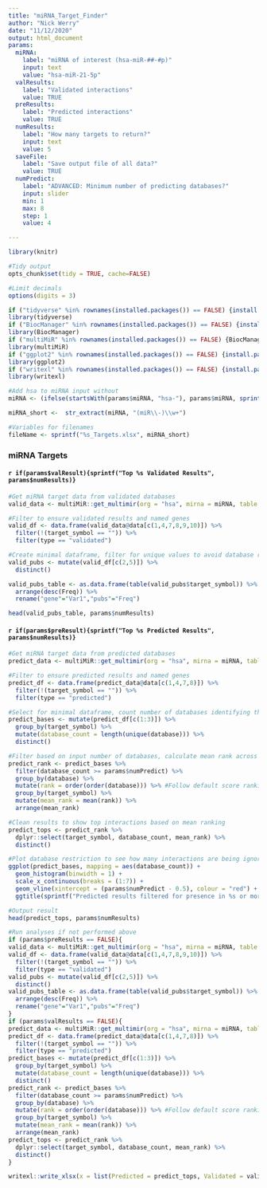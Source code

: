 ```yaml
---
title: "miRNA_Target_Finder"
author: "Nick Werry"
date: "11/12/2020"
output: html_document
params:
  miRNA:
    label: "miRNA of interest (hsa-miR-##-#p)"
    input: text
    value: "hsa-miR-21-5p"
  valResults: 
    label: "Validated interactions"
    value: TRUE
  preResults:
    label: "Predicted interactions" 
    value: TRUE
  numResults:
    label: "How many targets to return?"
    input: text
    value: 5
  saveFile:
    label: "Save output file of all data?"
    value: TRUE
  numPredict:
    label: "ADVANCED: Minimum number of predicting databases?"
    input: slider
    min: 1
    max: 8
    step: 1
    value: 4

---
```


<!-- USE this line in the console to knit with custom parameters -->
<!-- rmarkdown::render("Assignment 2_knit_w_params.Rmd", params = "ask") -->

```r
library(knitr)

#Tidy output
opts_chunk$set(tidy = TRUE, cache=FALSE)

#Limit decimals
options(digits = 3) 
```

```r
if ("tidyverse" %in% rownames(installed.packages()) == FALSE) {install.packages("tidyverse")}
library(tidyverse)
if ("BiocManager" %in% rownames(installed.packages()) == FALSE) {install.packages("BiocManager")}
library(BiocManager)
if ("multiMiR" %in% rownames(installed.packages()) == FALSE) {BiocManager::install("multiMiR")}
library(multiMiR)
if ("ggplot2" %in% rownames(installed.packages()) == FALSE) {install.packages("ggplot2")}
library(ggplot2)
if ("writexl" %in% rownames(installed.packages()) == FALSE) {install.packages("writexl")}
library(writexl)
```

```r
#Add hsa to miRNA input without
miRNA <- (ifelse(startsWith(params$miRNA, "hsa-"), params$miRNA, sprintf("hsa-%s", params$miRNA)))

miRNA_short <-  str_extract(miRNA, "(miR\\-)\\w+")

#Variables for filenames
fileName <- sprintf("%s_Targets.xlsx", miRNA_short)
```

### miRNA Targets\
#### `r if(params$valResult){sprintf("Top %s Validated Results", params$numResults)}`
```r
#Get miRNA target data from validated databases
valid_data <- multiMiR::get_multimir(org = "hsa", mirna = miRNA, table = "validated")

#Filter to ensure validated results and named genes
valid_df <- data.frame(valid_data@data[c(1,4,7,8,9,10)]) %>%
  filter(!(target_symbol == "")) %>%
  filter(type == "validated")

#Create minimal dataframe, filter for unique values to avoid database redundancy
valid_pubs <- mutate(valid_df[c(2,5)]) %>%
  distinct()

valid_pubs_table <- as.data.frame(table(valid_pubs$target_symbol)) %>%
  arrange(desc(Freq)) %>%
  rename("gene"="Var1","pubs"="Freq")

head(valid_pubs_table, params$numResults)
```
#### `r if(params$preResult){sprintf("Top %s Predicted Results", params$numResults)}`
```r
#Get miRNA target data from predicted databases
predict_data <- multiMiR::get_multimir(org = "hsa", mirna = miRNA, table = "predicted")

#Filter to ensure predicted results and named genes
predict_df <- data.frame(predict_data@data[c(1,4,7,8)]) %>%
  filter(!(target_symbol == "")) %>%
  filter(type == "predicted")

#Select for minimal dataframe, count number of databases identifying the target
predict_bases <- mutate(predict_df[c(1:3)]) %>%
  group_by(target_symbol) %>%
  mutate(database_count = length(unique(database))) %>%
  distinct()

#Filter based on input number of databases, calculate mean rank across databases
predict_rank <- predict_bases %>%
  filter(database_count >= params$numPredict) %>%
  group_by(database) %>%
  mutate(rank = order(order(database))) %>% #Follow default score ranking
  group_by(target_symbol) %>%
  mutate(mean_rank = mean(rank)) %>%
  arrange(mean_rank)

#Clean results to show top interactions based on mean ranking
predict_tops <- predict_rank %>%
  dplyr::select(target_symbol, database_count, mean_rank) %>%
  distinct()

#Plot database restriction to see how many interactions are being ignored
ggplot(predict_bases, mapping = aes(database_count)) +
  geom_histogram(binwidth = 1) +
  scale_x_continuous(breaks = (1:7)) +
  geom_vline(xintercept = (params$numPredict - 0.5), colour = "red") +
  ggtitle(sprintf("Predicted results filtered for presence in %s or more databases", params$numPredict))

#Output result
head(predict_tops, params$numResults)
```

```r
#Run analyses if not performed above
if (params$preResults == FALSE){
valid_data <- multiMiR::get_multimir(org = "hsa", mirna = miRNA, table = "validated")
valid_df <- data.frame(valid_data@data[c(1,4,7,8,9,10)]) %>%
  filter(!(target_symbol == "")) %>%
  filter(type == "validated")
valid_pubs <- mutate(valid_df[c(2,5)]) %>%
  distinct()
valid_pubs_table <- as.data.frame(table(valid_pubs$target_symbol)) %>%
  arrange(desc(Freq)) %>%
  rename("gene"="Var1","pubs"="Freq")
}
if (params$valResults == FALSE){
predict_data <- multiMiR::get_multimir(org = "hsa", mirna = miRNA, table = "predicted")
predict_df <- data.frame(predict_data@data[c(1,4,7,8)]) %>%
  filter(!(target_symbol == "")) %>%
  filter(type == "predicted")
predict_bases <- mutate(predict_df[c(1:3)]) %>%
  group_by(target_symbol) %>%
  mutate(database_count = length(unique(database))) %>%
  distinct()
predict_rank <- predict_bases %>%
  filter(database_count >= params$numPredict) %>%
  group_by(database) %>%
  mutate(rank = order(order(database))) %>% #Follow default score ranking
  group_by(target_symbol) %>%
  mutate(mean_rank = mean(rank)) %>%
  arrange(mean_rank)
predict_tops <- predict_rank %>%
  dplyr::select(target_symbol, database_count, mean_rank) %>%
  distinct()
}

writexl::write_xlsx(x = list(Predicted = predict_tops, Validated = valid_pubs_table), path = sprintf("%s Targets.xlsx", miRNA_short))
```